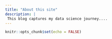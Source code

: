 ```yaml
---
title: "About this site"
description: |
 This blog captures my data science journey....
---
```


```r
knitr::opts_chunk$set(echo = FALSE)
```

